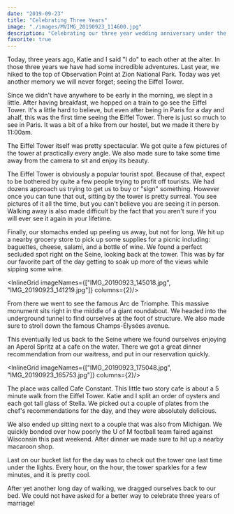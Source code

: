 ```yaml
---
date: "2019-09-23"
title: "Celebrating Three Years"
image: "./images/MVIMG_20190923_114600.jpg"
description: "Celebrating our three year wedding anniversary under the Eiffel Tower"
favorite: true
---
```



Today, three years ago, Katie and I said "I do" to each other at the alter. In those three years we have had some incredible adventures. Last year, we hiked to the top of Observation Point at Zion National Park. Today was yet another memory we will never forget; seeing the Eiffel Tower.

Since we didn't have anywhere to be early in the morning, we slept in a little. After having breakfast, we hopped on a train to go see the Eiffel Tower. It's a little hard to believe, but even after being in Paris for a day and ahalf, this was the first time seeing the Eiffel Tower. There is just so much to see in Paris. It was a bit of a hike from our hostel, but we made it there by 11:00am.

The Eiffel Tower itself was pretty spectacular. We got quite a few pictures of the tower at practically every angle. We also made sure to take some time away from the camera to sit and enjoy its beauty.

<ImageTrifecta topImageName="IMG_20190923_114423.jpg" bottomImageName="MVIMG_20190923_114600.jpg" portraitImageName="IMG_20190923_120219.jpg" orientation="left"/>

The Eiffel Tower is obviously a popular tourist spot. Because of that, expect to be bothered by quite a few people trying to profit off tourists. We had dozens approach us trying to get us to buy or "sign" something. However once you can tune that out, sitting by the tower is pretty surreal. You see pictures of it all the time, but you can't believe you are seeing it in person. Walking away is also made difficult by the fact that you aren't sure if you will ever see it again in your lifetime.

<InlineImage imageName="IMG_20190923_110543.jpg"/>

Finally, our stomachs ended up peeling us away, but not for long. We hit up a nearby grocery store to pick up some supplies for a picnic including: baguettes, cheese, salami, and a bottle of wine. We found a perfect secluded spot right on the Seine, looking back at the tower. This was by far our favorite part of the day getting to soak up more of the views while sipping some wine.

<InlineGrid imageNames={["IMG_20190923_145018.jpg", "IMG_20190923_141219.jpg"]} columns={2}/>

From there we went to see the famous Arc de Triomphe. This massive monument sits right in the middle of a giant roundabout. We headed into the underground tunnel to find ourselves at the foot of structure. We also made sure to stroll down the famous Champs-Élysées avenue.

<InlineImage imageName="IMG_20190923_153339.jpg"/>

This eventually led us back to the Seine where we found ourselves enjoying an Aperol Spritz at a cafe on the water. There we got a great dinner recommendation from our waitress, and put in our reservation quickly.

<InlineGrid imageNames={["IMG_20190923_175048.jpg", "IMG_20190923_165753.jpg"]} columns={2}/>

The place was called Cafe Constant. This little two story cafe is about a 5 minute walk from the Eiffel Tower. Katie and I split an order of oysters and each got tall glass of Stella. We picked out a couple of plates from the chef's recommendations for the day, and they were absolutely delicious.

<InlineImage imageName="IMG_20190923_192631.jpg"/>

We also ended up sitting next to a couple that was also from Michigan. We quickly bonded over how poorly the U of M football team faired against Wisconsin this past weekend. After dinner we made sure to hit up a nearby macaroon shop.

<InlineImage imageName="IMG_20190923_181128.jpg"/>

Last on our bucket list for the day was to check out the tower one last time under the lights. Every hour, on the hour, the tower sparkles for a few minutes, and it is pretty cool.

<InlineImage imageName="MVIMG_20190923_201713.jpg"/>

After yet another long day of walking, we dragged ourselves back to our bed. We could not have asked for a better way to celebrate three years of marriage!

